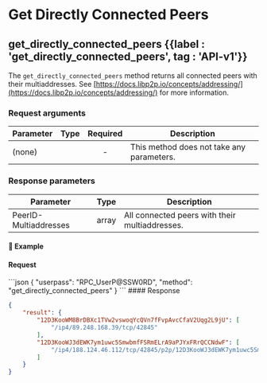 
# Get Directly Connected Peers

## get\_directly\_connected\_peers {{label : 'get_directly_connected_peers', tag : 'API-v1'}}

The `get_directly_connected_peers` method returns all connected peers with their multiaddresses. See [https://docs.libp2p.io/concepts/addressing/](https://docs.libp2p.io/concepts/addressing/) for more information.

### Request arguments

| Parameter | Type | Required | Description                               |
| --------- | ---- | :------: | ----------------------------------------- |
| (none)    |      |     -    | This method does not take any parameters. |

### Response parameters

| Parameter             | Type  | Description                                    |
| --------------------- | ----- | ---------------------------------------------- |
| PeerID-Multiaddresses | array | All connected peers with their multiaddresses. |

#### 📌 Example

#### Request

<CodeGroup title="get_directly_connected_peers" tag="POST" label="get_directly_connected_peers" mm2MethodDecorate="true">
  ```json
  {
    "userpass": "RPC_UserP@SSW0RD",
    "method": "get_directly_connected_peers"
  }
  ```
</CodeGroup>

<CollapsibleSection expandedText="Hide Response" collapsedText="Show Response">
  #### Response

  ```json
  {
      "result": {
          "12D3KooWM8BrDBXc1TVw2vswoqYcQVn7fFvpAvcCfaV2Uqg2L9jU": [
              "/ip4/89.248.168.39/tcp/42845"
          ],
          "12D3KooWJ3dEWK7ym1uwc5SmwbmfFSRmELrA9aPJYxFRrQCCNdwF": [
              "/ip4/188.124.46.112/tcp/42845/p2p/12D3KooWJ3dEWK7ym1uwc5SmwbmfFSRmELrA9aPJYxFRrQCCNdwF"
          ]
      }
  }
  ```
</CollapsibleSection>
